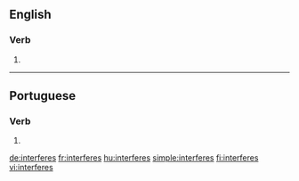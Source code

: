 {{also|interférés|interfères}}
==English==

===Verb===
{{head|en|verb form}}

# {{en-third-person singular of|interfere}}

----

==Portuguese==

===Verb===
{{pt-verb-form}}

# {{inflection of|interferir||2|s|pres|indc|lang=pt}}

[[de:interferes]]
[[fr:interferes]]
[[hu:interferes]]
[[simple:interferes]]
[[fi:interferes]]
[[vi:interferes]]